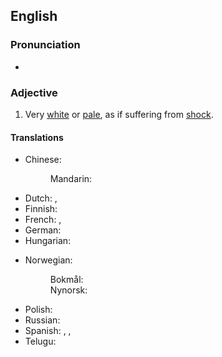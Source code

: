 ==English==

===Pronunciation===
* {{audio|En-au-white as a sheet.ogg|Audio (AU)|lang=en}}

===Adjective===
{{head|en|adjective|head=(as) [[white]] as a [[sheet]]}}

# {{lb|en|simile|said of a human's [[complexion]]}} Very [[white]] or [[pale]], as if suffering from [[shock]].

====Translations====
{{trans-top|pale as if suffering from shock}}
* Chinese:
*: Mandarin: {{t-needed|cmn}}
* Dutch: {{t+|nl|spierwit}}, {{t+|nl|lijkbleek}}
* Finnish: {{t|fi|[[kalpea]] [[kuin]] [[lakana]]}}
* French: {{t+|fr|blanc comme un linge}}, {{t+|fr|blanc de peur}}
* German: {{t+|de|kreidebleich}}
* Hungarian: {{t+|hu|fehér, mint a fal}}
{{trans-mid}}
* Norwegian:
*: Bokmål: {{t|nb|hvit som et laken}}
*: Nynorsk: {{t|nn|kvit som eit laken}}
* Polish: {{t|pl|biały jak papier|m}}
* Russian: {{t|ru|бе́лый, как мел}} {{qualifier|white as chalk}}
* Spanish: {{t|es|blanco como el papel}}, {{t|es|blanco como la cera}}, {{t|es|blanco como la pared}}
* Telugu: {{t|te|పాలిపోవుట}}
{{trans-bottom}}